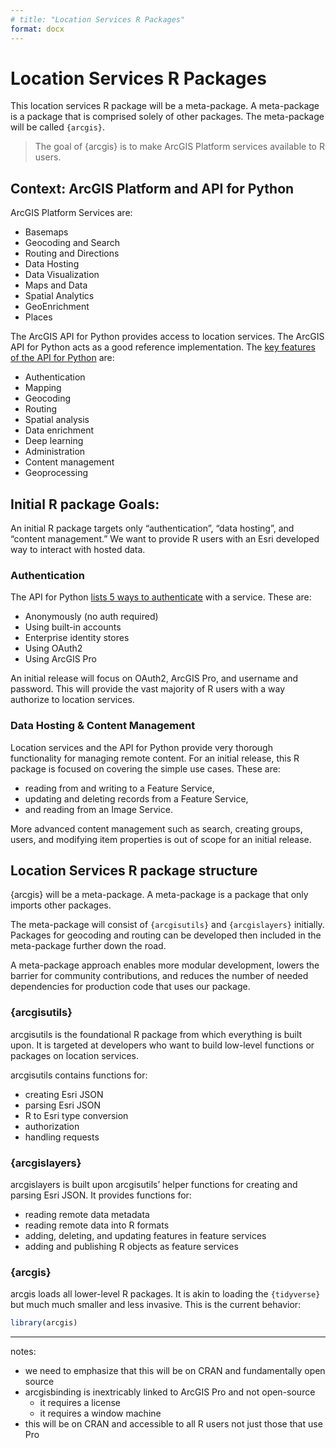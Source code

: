 ```yaml
---
# title: "Location Services R Packages"
format: docx
---
```


# Location Services R Packages

This location services R package will be a meta-package. A meta-package is a package that is comprised solely of other packages. The meta-package will be called `{arcgis}`.

> The goal of {arcgis} is to make ArcGIS Platform services available to R users.

## Context: ArcGIS Platform and API for Python

ArcGIS Platform Services are: 

- Basemaps
- Geocoding and Search
- Routing and Directions
- Data Hosting
- Data Visualization
- Maps and Data
- Spatial Analytics
- GeoEnrichment
- Places

The ArcGIS API for Python provides access to location services. The ArcGIS API for Python acts as a good reference implementation. The [key features of the API for Python](https://developers.arcgis.com/python/guide/key-features/) are:

- Authentication
- Mapping
- Geocoding
- Routing
- Spatial analysis
- Data enrichment
- Deep learning
- Administration
- Content management
- Geoprocessing

## Initial R package Goals: 

An initial R package targets only "authentication", "data hosting", and "content management." We want to provide R users with an Esri developed way to interact with hosted data. 

### Authentication

The API for Python [lists 5 ways to authenticate](https://developers.arcgis.com/python/guide/key-features/#authentication) with a service. These are: 

- Anonymously (no auth required)
- Using built-in accounts
- Enterprise identity stores
- Using OAuth2
- Using ArcGIS Pro

An initial release will focus on OAuth2, ArcGIS Pro, and username and password. This will provide the vast majority of R users with a way authorize to location services. 

### Data Hosting & Content Management

Location services and the API for Python provide very thorough functionality for managing remote content. For an initial release, this R package is focused on covering the simple use cases. These are: 

- reading from and writing to a Feature Service,
- updating and deleting records from a Feature Service,
- and reading from an Image Service.

More advanced content management such as search, creating groups, users, and modifying item properties is out of scope for an initial release.

## Location Services R package structure

{arcgis} will be a meta-package. A meta-package is a package that only imports other packages. 

The meta-package will consist of `{arcgisutils}` and `{arcgislayers}` initially. Packages for geocoding and routing can be developed then included in the meta-package further down the road. 

A meta-package approach enables more modular development, lowers the barrier for community contributions, and reduces the number of needed dependencies for production code that uses our package.

### {arcgisutils}

arcgisutils is the foundational R package from which everything is built upon. It is targeted at developers who want to build low-level functions or packages on location services. 

arcgisutils contains functions for:

- creating Esri JSON
- parsing Esri JSON
- R to Esri type conversion
- authorization
- handling requests

### {arcgislayers}

arcgislayers is built upon arcgisutils' helper functions for creating and parsing Esri JSON. It provides functions for: 

- reading remote data metadata
- reading remote data into R formats
- adding, deleting, and updating features in feature services
- adding and publishing R objects as feature services


### {arcgis}

arcgis loads all lower-level R packages. It is akin to loading the `{tidyverse}` but much much smaller and less invasive. This is the current behavior:

```r
library(arcgis)
```



-----


notes: 

- we need to emphasize that this will be on CRAN and fundamentally open source
- arcgisbinding is inextricably linked to ArcGIS Pro and not open-source
  - it requires a license
  - it requires a window machine
- this will be on CRAN and accessible to all R users not just those that use Pro
